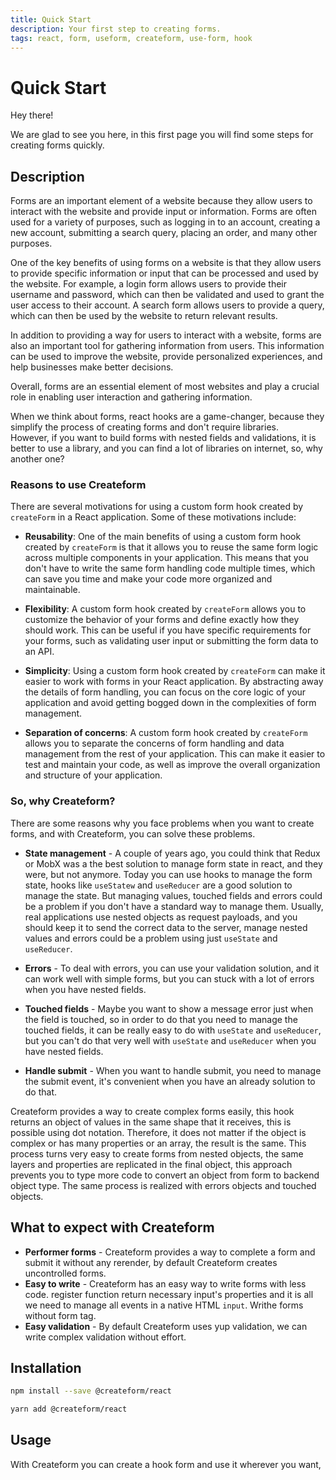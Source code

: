 ```yaml
---
title: Quick Start
description: Your first step to creating forms.
tags: react, form, useform, createform, use-form, hook
---
```


# Quick Start

Hey there!

We are glad to see you here, in this first page you will find some steps for creating forms quickly.

## Description

Forms are an important element of a website because they allow users to interact with the website and provide input or information. Forms are often used for a variety of purposes, such as logging in to an account, creating a new account, submitting a search query, placing an order, and many other purposes.

One of the key benefits of using forms on a website is that they allow users to provide specific information or input that can be processed and used by the website. For example, a login form allows users to provide their username and password, which can then be validated and used to grant the user access to their account. A search form allows users to provide a query, which can then be used by the website to return relevant results.

In addition to providing a way for users to interact with a website, forms are also an important tool for gathering information from users. This information can be used to improve the website, provide personalized experiences, and help businesses make better decisions.

Overall, forms are an essential element of most websites and play a crucial role in enabling user interaction and gathering information.

When we think about forms, react hooks are a game-changer, because they simplify the process of creating forms and don't require libraries.  
However, if you want to build forms with nested fields and validations, it is better to use a library, and you can find a lot of libraries on internet, so, why another one?

### Reasons to use Createform

There are several motivations for using a custom form hook created by `createForm` in a React application. Some of these motivations include:

- **Reusability**: One of the main benefits of using a custom form hook created by `createForm` is that it allows you to reuse the same form logic across multiple components in your application. This means that you don't have to write the same form handling code multiple times, which can save you time and make your code more organized and maintainable.

- **Flexibility**: A custom form hook created by `createForm` allows you to customize the behavior of your forms and define exactly how they should work. This can be useful if you have specific requirements for your forms, such as validating user input or submitting the form data to an API.

- **Simplicity**: Using a custom form hook created by `createForm` can make it easier to work with forms in your React application. By abstracting away the details of form handling, you can focus on the core logic of your application and avoid getting bogged down in the complexities of form management.

- **Separation of concerns**: A custom form hook created by `createForm` allows you to separate the concerns of form handling and data management from the rest of your application. This can make it easier to test and maintain your code, as well as improve the overall organization and structure of your application.

### So, why Createform?

There are some reasons why you face problems when you want to create forms, and with Createform, you can solve these problems.

- **State management** - A couple of years ago, you could think that Redux or
  MobX was a the best solution to manage form state in react, and they were, but not anymore. Today
  you can use hooks to manage the form state, hooks like `useStatew` and
  `useReducer` are a good solution to manage the state. But managing values,
  touched fields and errors could be a problem if you don't have a standard way to
  manage them. Usually, real applications use nested objects as request payloads,
  and you should keep it to send the correct data to the server, manage nested
  values and errors could be a problem using just `useState` and `useReducer`.

- **Errors** - To deal with errors, you can use your validation solution, and it can
  work well with simple forms, but you can stuck with a lot of errors when you
  have nested fields.

- **Touched fields** - Maybe you want to show a message error
  just when the field is touched, so in order to do that you need to manage the
  touched fields, it can be really easy to do with `useState` and `useReducer`,
  but you can't do that very well with `useState` and `useReducer` when you have
  nested fields.

- **Handle submit** - When you want to handle submit, you need to
  manage the submit event, it's convenient when you have an already solution to do
  that.

Createform provides a way to create complex forms easily, this hook returns an object
of values ​​in the same shape that it receives, this is possible using dot notation.
Therefore, it does not matter if the object is complex or has many properties or
an array, the result is the same. This process turns very easy to create forms from
nested objects, the same layers and properties are replicated in the final object,
this approach prevents you to type more code to convert an object from form to backend
object type. The same process is realized with errors objects and touched objects.

## What to expect with Createform

- **Performer forms** - Createform provides a way to complete a form and submit it without any rerender, by default Createform creates uncontrolled forms.
- **Easy to write** - Createform has an easy way to write forms with less code. register function return necessary input's properties and it is all we need to manage all events in a native HTML `input`. Writhe forms without form tag.
- **Easy validation** - By default Createform uses yup validation, we can write complex validation without effort.

## Installation

```bash
npm install --save @createform/react
```

```bash
yarn add @createform/react
```

## Usage

With Createform you can create a hook form and use it wherever you want,

<Demo url="https://codesandbox.io/embed/useform-quick-start-ypoxu?fontsize=14&hidenavigation=1&theme=dark" />
